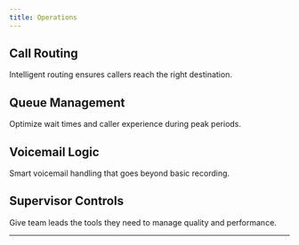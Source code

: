 ```yaml
---
title: Operations
---
```


## Call Routing

Intelligent routing ensures callers reach the right destination.

## Queue Management

Optimize wait times and caller experience during peak periods.

## Voicemail Logic

Smart voicemail handling that goes beyond basic recording.

## Supervisor Controls

Give team leads the tools they need to manage quality and performance.

---